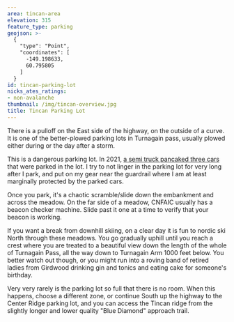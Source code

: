 ```yaml
---
area: tincan-area
elevation: 315
feature_type: parking
geojson: >-
  {
    "type": "Point",
    "coordinates": [
      -149.198633,
      60.795805
    ]
  }
id: tincan-parking-lot
nicks_ates_ratings:
- non-avalanche
thumbnail: /img/tincan-overview.jpg
title: Tincan Parking Lot
---
```


There is a pulloff on the East side of the highway, on the outside of a curve.
It is one of the better-plowed parking lots in Turnagain pass,
usually plowed either during or the day after a storm.

This is a dangerous parking lot. In 2021,
[a semi truck pancaked three cars](https://www.facebook.com/girdwoodfire/posts/pfbid02Cvg6hsHWwZrx4UuUmifkT5sgELemarYChwvnCgJ5v4qByyf5NLgD84THEgcJrVYWl)
that were parked in the lot.
I try to not linger in the parking lot for very long after I park,
and put on my gear near the guardrail where I am at least marginally protected
by the parked cars.

Once you park, it's a chaotic scramble/slide down the embankment and across the meadow.
On the far side of a meadow, CNFAIC usually has a beacon checker machine.
Slide past it one at a time to verify that your beacon is working.

If you want a break from downhill skiing, on a clear day it is fun to nordic ski
North through these meadows.
You go gradually uphill until you reach a crest where
you are treated to a beautiful view down the length of the whole of Turnagain Pass,
all the way down to Turnagain Arm 1000 feet below.
You better watch out though, or you might run into a roving band of retired ladies
from Girdwood drinking gin and tonics and eating cake for someone's birthday.

Very very rarely is the parking lot so full that there is no room.
When this happens, choose a different zone, or continue South up the highway
to the Center Ridge parking lot, and you can access the Tincan ridge from the slightly
longer and lower quality "Blue Diamond" approach trail.